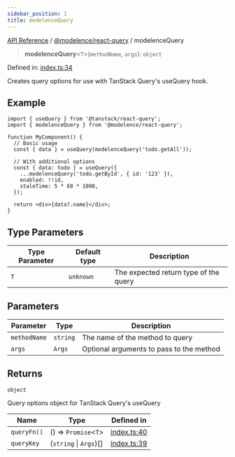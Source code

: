 ```yaml
---
sidebar_position: 1
title: modelenceQuery
---
```


[API Reference](/api-reference/@modelence/react-query/functions/../../../index) / [@modelence/react-query](/api-reference/@modelence/react-query/functions/../index) / modelenceQuery

> **modelenceQuery**\<`T`\>(`methodName`, `args`): `object`

Defined in: [index.ts:34](https://github.com/modelence/modelence/blob/0e0fb90bc587cbdcb5a646a5ad3721c781344656/packages/react-query/src/index.ts#L34)

Creates query options for use with TanStack Query's useQuery hook.

## Example

```tsx
import { useQuery } from '@tanstack/react-query';
import { modelenceQuery } from '@modelence/react-query';

function MyComponent() {
  // Basic usage
  const { data } = useQuery(modelenceQuery('todo.getAll'));

  // With additional options
  const { data: todo } = useQuery({
    ...modelenceQuery('todo.getById', { id: '123' }),
    enabled: !!id,
    staleTime: 5 * 60 * 1000,
  });

  return <div>{data?.name}</div>;
}
```

## Type Parameters

| Type Parameter | Default type | Description |
| ------ | ------ | ------ |
| `T` | `unknown` | The expected return type of the query |

## Parameters

| Parameter | Type | Description |
| ------ | ------ | ------ |
| `methodName` | `string` | The name of the method to query |
| `args` | `Args` | Optional arguments to pass to the method |

## Returns

`object`

Query options object for TanStack Query's useQuery

| Name | Type | Defined in |
| ------ | ------ | ------ |
| `queryFn()` | () => `Promise`\<`T`\> | [index.ts:40](https://github.com/modelence/modelence/blob/0e0fb90bc587cbdcb5a646a5ad3721c781344656/packages/react-query/src/index.ts#L40) |
| `queryKey` | (`string` \| `Args`)[] | [index.ts:39](https://github.com/modelence/modelence/blob/0e0fb90bc587cbdcb5a646a5ad3721c781344656/packages/react-query/src/index.ts#L39) |
